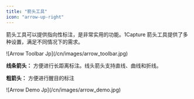 ```yaml
---
title: "箭头工具"
icon: "arrow-up-right"
---
```


箭头工具可以提供指向性标注，是非常实用的功能。1Capture 箭头工具提供了多种设置，满足不同情况下的需求。

<Frame>
  ![Arrow Toolbar Jp](/cn/images/arrow_toolbar.jpg)
</Frame>

**线条箭头：** 方便进行长距离标注。线头箭头支持直线、曲线和折线。

**粗箭头：** 方便进行醒目的标注

<Frame>
  ![Arrow Demo Jp](/cn/images/arrow_demo.jpg)
</Frame>